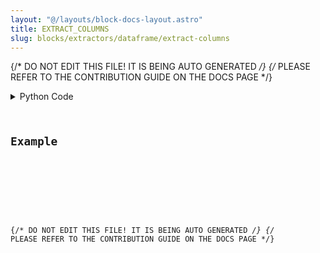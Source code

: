 ```yaml
---
layout: "@/layouts/block-docs-layout.astro"
title: EXTRACT_COLUMNS
slug: blocks/extractors/dataframe/extract-columns
---
```


{/* DO NOT EDIT THIS FILE! IT IS BEING AUTO GENERATED */}
{/* PLEASE REFER TO THE CONTRIBUTION GUIDE ON THE DOCS PAGE */}


<PythonDocsDisplay docstring={docstring} />
<details>
<summary>Python Code</summary>



<Code code={pythonCode} lang="py" wrap theme="dracula" />

[Find this Flojoy Block on GitHub](https://github.com/flojoy-ai/blocks/blob/main/blocks/EXTRACTORS/DATAFRAME/EXTRACT_COLUMNS/EXTRACT_COLUMNS.py)

</details>

## Example


<GetHelpWidget />


<AppDisplay app={app} blockName="EXTRACT_COLUMNS" client:visible />


<Example />

{/* DO NOT EDIT THIS FILE! IT IS BEING AUTO GENERATED */}
{/* PLEASE REFER TO THE CONTRIBUTION GUIDE ON THE DOCS PAGE */}
